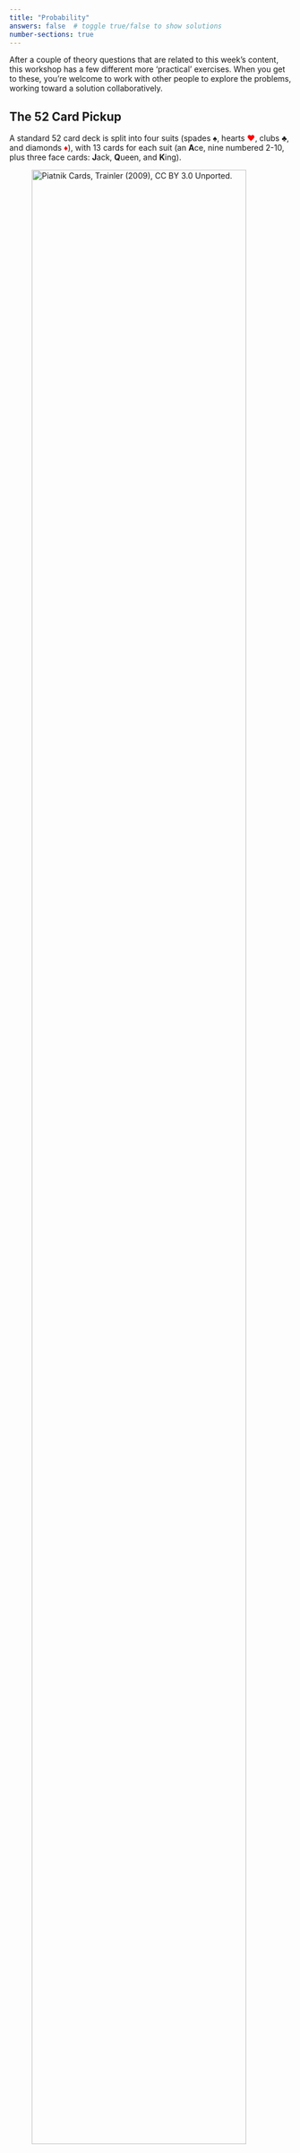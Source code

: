 ```yaml
---
title: "Probability"
answers: false  # toggle true/false to show solutions
number-sections: true
---
```


After a couple of theory questions that are related to this week's content, this workshop has a few different more 'practical' exercises. When you get to these, you're welcome to work with other people to explore the problems, working toward a solution collaboratively.

## The 52 Card Pickup

A standard 52 card deck is split into four suits (spades ♠, hearts <span style="color: red">♥</span>, clubs ♣, and diamonds <span style="color: red">♦</span>), with 13 cards for each suit (an **A**ce, nine numbered $2$-$10$, plus three face cards: **J**ack, **Q**ueen, and **K**ing).

![[_Piatnik Cards_](https://commons.wikimedia.org/wiki/File:Piatnikcards.jpg), Trainler (2009), [CC BY 3.0 Unported](https://creativecommons.org/licenses/by/3.0/deed.en).](img/Piatnikcards.jpg){width=95% fig-alt="The standard deck laid out into suits, with numbers in ascending order and ace high." }

Sometimes aces are treated as a $1$. At other times they're treated as the most valuable card (known as 'ace high'), as suggested in the photo above.

To 'draw' a card means to choose one at random. From this deck,

1. What's the probability of drawing 🂡, the ace of spaces? 
2. What's the probability of drawing a red card? (_i.e._ <span style="color: red">♦</span> or <span style="color: red">♥</span>)
3. What's the probability of drawing a Jack? (_i.e._ <span style="color: red">🂫</span>, 🂻, <span style="color: red">🃛</span>, or 🃋)
4. What's the probability of drawing a face card?

Sometimes, we might have _some_ information about the card we've drawn. This changes things! From the 52 card deck,

5. What's the probability of drawing an ace, given I know the card is red?
6. What's the probability that the face card I just drew is a Jack?

## Sans Remplacement

In a game, cards are usually drawn continuously rather than putting them back between each draw. For example, if I draw 2 cards from a 52 card deck these cards cannot be the same: they are **drawn without replacement**.[^dice] Starting each time from a full 52 card deck,

1. If I draw an ace, what's the probability that the next draw is an ace?
2. If I draw a Jack card, what's the chance of the next being a face?
3. If I draw red (<span style="color: red">♦</span> or <span style="color: red">♥</span>), what's the probability the next is black (♠ or ♣)?

[^dice]: This is in contrast to dice: if I roll two dice, they _can_ have the same outcome. We say that the outcomes are **drawn with replacement**.

There's a whole family of card games (including [Blackjack](https://en.wikipedia.org/wiki/Blackjack), [Pontoon](https://en.wikipedia.org/wiki/Pontoon_(card_game)), and [Vingt-Un](https://en.wikipedia.org/wiki/Twenty-one_(card_game))) where players aim to obtain a hand that adds up to 21. In these games, any face card is usually treated as a '10' and an ace may count as a '1' or an '11' as the player desires.

4. Starting from a clean deck, what is the probability tree for getting 21 in just two cards?

## Dice Games

Each of these exercises includes an experimental aspect. There's a wee bit of theory involved in each, but you'll need a set of the dice described to have a proper go!

### Standard dice... twice!

You'll need at least three or four standard six-sided dice - abbreviated to D6. Generally, we abbreviate rolling $n$ many $m$-sided dice by **nDm**.

![[_Würfel_](https://commons.wikimedia.org/wiki/File:W%C3%BCrfel_--_2021_--_4262.jpg), Dietmar Rabich (2021), [CC BY-SA 4.0](https://creativecommons.org/licenses/by-sa/4.0/deed).](img/Würfel_--_2021_--_4262.jpg){width=40% fig-alt="Collection of many 6-sided dice."}

1. Roll 1D6. How likely was the outcome?
2. Roll 2D6, taking the sum as the outcome. How likely was this?
3. What does the probability tree look like for summing 2D6?
4. What happens as the number of D6 increase to 3D6, 4D6, or beyond?

### The house always wins

Probabilities can sometimes behave in unintuitive ways, _e.g._ the [gambler's fallacy](https://en.wikipedia.org/wiki/Gambler's_fallacy#Coin_toss). For this exercise you'll need a set of three nontransitive dice.

![[_Nontransitive dice_](https://commons.wikimedia.org/wiki/File:Intransitive_dice_2.svg), Chris Martin (2008), [🅮](https://en.wikipedia.org/wiki/Public_domain).](img/Intransitive_dice_2.svg){fig-alt="Decorative: example of nontransitive dice."}

1. If rolling the three dice, which is the highest?
2. In pairs, try the following game:
    i. Player 1 picks their dice,
    ii. Player 2 picks their dice,
    iii. Both roll and the highest wins.
3. What's the winning strategy for player 2?
4. How does this change if instead it's two dice and the results are added?

### DIY D6

Many highstreet clothing chains attach 'size cubes' to hangers so that shoppers don't have to find the label to check the size. However, these aren't widely reused and generate a lot of plastic waste.

![[_Clothing store downtown Boston_](https://commons.wikimedia.org/wiki/File:Clothing_store_downtown_Boston.jpg), Kurt Kaiser (2018), [CC0](https://creativecommons.org/publicdomain/zero/1.0/deed.en).](img/Clothing_store_downtown_Boston.jpg){width=60% fig-alt="Decorative: photograph of hangers in a clothing store."}

Growing up, I had the idea that these could be reused as D6 using the top as the 1, the bottom as the 6, and the four sides as 2-5. Was I correct? Could these be reused as fair D6?
